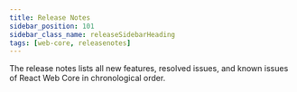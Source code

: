 ```yaml
---
title: Release Notes
sidebar_position: 101
sidebar_class_name: releaseSidebarHeading
tags: [web-core, releasenotes]
---
```



The release notes lists all new features, resolved issues, and known issues of React Web Core in chronological order.

<ReleaseNotesGenerator noteKey="react-web-core" />